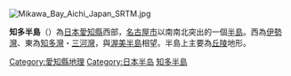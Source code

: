 [[Image:Mikawa_Bay_Aichi_Japan_SRTM.jpg|thumb]]
{{Location map
 |Japan
 |label=知多半島
 |lat_deg=34|lat_min=41|lat_sec=47
 |lon_deg=136|lon_min=58|lon_sec=25
 |position=right
 |width=265
 |float=right
 |mark=Cercle rouge 100%.svg
 |marksize=10
 |caption=知多半島的位置
}}

'''知多半島'''（{{jpn|j=知多半島|hg=ちたはんとう|rm=Chita hantō|f=y}}）為[[日本|日本]][[愛知縣|愛知縣]]西部，[[名古屋市|名古屋市]]以南南北突出的一個[[半島|半島]]。西為[[伊勢灣|伊勢灣]]、東為[[知多灣|知多灣]]・[[三河灣|三河灣]]，與[[渥美半島|渥美半島]]相望。半島上主要為[[丘陵|丘陵]]地形。

{{日本之半島}}

{{coord|34.696383|136.9735|format=dms|display=title|type:landmark_region:JP-23}}
{{Authority control}}
[[Category:愛知縣地理|Category:愛知縣地理]]
[[Category:日本半岛|Category:日本半岛]]
[[Category:知多半島|]]